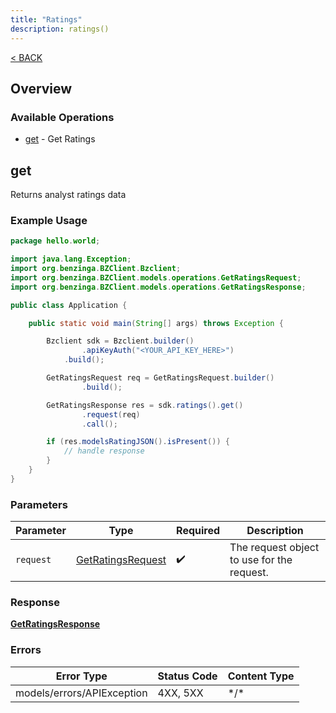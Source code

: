 ```yaml
---
title: "Ratings"
description: ratings()
---
```

[< BACK](/sdks/languages/java#ratings)

## Overview

### Available Operations

* [get](#get) - Get Ratings

## get

Returns analyst ratings data

### Example Usage

```java
package hello.world;

import java.lang.Exception;
import org.benzinga.BZClient.Bzclient;
import org.benzinga.BZClient.models.operations.GetRatingsRequest;
import org.benzinga.BZClient.models.operations.GetRatingsResponse;

public class Application {

    public static void main(String[] args) throws Exception {

        Bzclient sdk = Bzclient.builder()
                .apiKeyAuth("<YOUR_API_KEY_HERE>")
            .build();

        GetRatingsRequest req = GetRatingsRequest.builder()
                .build();

        GetRatingsResponse res = sdk.ratings().get()
                .request(req)
                .call();

        if (res.modelsRatingJSON().isPresent()) {
            // handle response
        }
    }
}
```

### Parameters

| Parameter                                                         | Type                                                              | Required                                                          | Description                                                       |
| ----------------------------------------------------------------- | ----------------------------------------------------------------- | ----------------------------------------------------------------- | ----------------------------------------------------------------- |
| `request`                                                         | [GetRatingsRequest](../../models/operations/GetRatingsRequest.md) | :heavy_check_mark:                                                | The request object to use for the request.                        |

### Response

**[GetRatingsResponse](../../models/operations/GetRatingsResponse.md)**

### Errors

| Error Type                 | Status Code                | Content Type               |
| -------------------------- | -------------------------- | -------------------------- |
| models/errors/APIException | 4XX, 5XX                   | \*/\*                      |